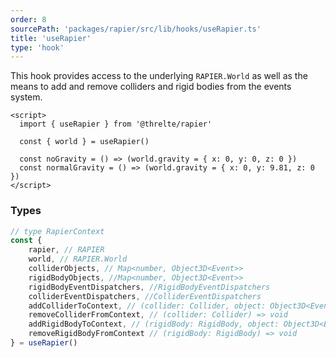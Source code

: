 ```yaml
---
order: 8
sourcePath: 'packages/rapier/src/lib/hooks/useRapier.ts'
title: 'useRapier'
type: 'hook'
---
```


This hook provides access to the underlying `RAPIER.World` as well as the means to add and remove colliders and rigid bodies from the events system.

```svelte
<script>
  import { useRapier } from '@threlte/rapier'

  const { world } = useRapier()

  const noGravity = () => (world.gravity = { x: 0, y: 0, z: 0 })
  const normalGravity = () => (world.gravity = { x: 0, y: 9.81, z: 0 })
</script>
```

### Types

```ts
// type RapierContext
const {
	rapier, // RAPIER
	world, // RAPIER.World
	colliderObjects, // Map<number, Object3D<Event>>
	rigidBodyObjects, //Map<number, Object3D<Event>>
	rigidBodyEventDispatchers, //RigidBodyEventDispatchers
	colliderEventDispatchers, //ColliderEventDispatchers
	addColliderToContext, // (collider: Collider, object: Object3D<Event>, eventDispatcher: ColliderEventDispatcher) => void
	removeColliderFromContext, // (collider: Collider) => void
	addRigidBodyToContext, // (rigidBody: RigidBody, object: Object3D<Event>, eventDispatcher: RigidBodyEventDispatcher) => void
	removeRigidBodyFromContext // (rigidBody: RigidBody) => void
} = useRapier()
```
